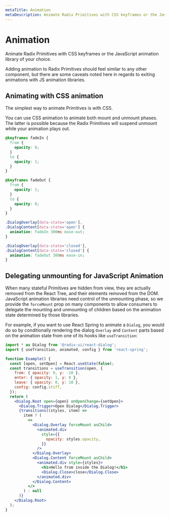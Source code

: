 ```yaml
---
metaTitle: Animation
metaDescription: Animate Radix Primitives with CSS keyframes or the JavaScript animation library of your choice.
---
```


# Animation

<Description>
  Animate Radix Primitives with CSS keyframes or the JavaScript animation
  library of your choice.
</Description>

Adding animation to Radix Primitives should feel similar to any other component, but there are some caveats noted here in regards to exiting animations with JS animation libraries.

## Animating with CSS animation

The simplest way to animate Primitives is with CSS.

You can use CSS animation to animate both mount and unmount phases. The latter is possible because the Radix Primitives will suspend unmount while your animation plays out.

```css
@keyframes fadeIn {
  from {
    opacity: 0;
  }
  to {
    opacity: 1;
  }
}

@keyframes fadeOut {
  from {
    opacity: 1;
  }
  to {
    opacity: 0;
  }
}

.DialogOverlay[data-state='open'],
.DialogContent[data-state='open'] {
  animation: fadeIn 300ms ease-out;
}

.DialogOverlay[data-state='closed'],
.DialogContent[data-state='closed'] {
  animation: fadeOut 300ms ease-in;
}
```

## Delegating unmounting for JavaScript Animation

When many stateful Primitives are hidden from view, they are actually removed from the React Tree, and their elements removed from the DOM. JavaScript animation libraries need control of the unmounting phase, so we provide the `forceMount` prop on many components to allow consumers to delegate the mounting and unmounting of children based on the animation state determined by those libraries.

For example, if you want to use React Spring to animate a `Dialog`, you would do so by conditionally rendering the dialog `Overlay` and `Content` parts based on the animation state from one of its hooks like `useTransition`:

```jsx
import * as Dialog from '@radix-ui/react-dialog';
import { useTransition, animated, config } from 'react-spring';

function Example() {
  const [open, setOpen] = React.useState(false);
  const transitions = useTransition(open, {
    from: { opacity: 0, y: -10 },
    enter: { opacity: 1, y: 0 },
    leave: { opacity: 0, y: 10 },
    config: config.stiff,
  });
  return (
    <Dialog.Root open={open} onOpenChange={setOpen}>
      <Dialog.Trigger>Open Dialog</Dialog.Trigger>
      {transitions((styles, item) =>
        item ? (
          <>
            <Dialog.Overlay forceMount asChild>
              <animated.div
                style={{
                  opacity: styles.opacity,
                }}
              />
            </Dialog.Overlay>
            <Dialog.Content forceMount asChild>
              <animated.div style={styles}>
                <h1>Hello from inside the Dialog!</h1>
                <Dialog.Close>close</Dialog.Close>
              </animated.div>
            </Dialog.Content>
          </>
        ) : null
      )}
    </Dialog.Root>
  );
}
```
